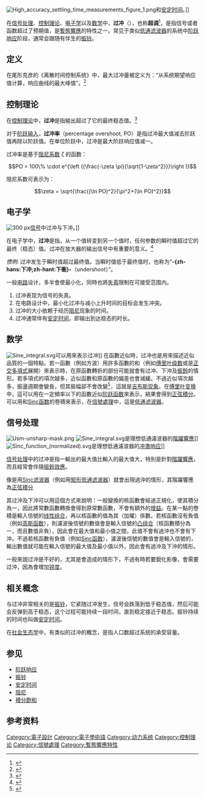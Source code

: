 {{noteTA|G1=Signals_and_Systems}}
[[File:High_accuracy_settling_time_measurements_figure_1.png|thumb]]和[[安定时间|安定时间]]。]]

在[[信号处理|信号处理]]、[[控制理论|控制理论]]、[[电子学|电子学]]以及[[数学|数学]]中，'''过冲'''（{{lang-en|overshoot}}），也称'''超调'''<ref>{{cite book|author1=电工名词审定委员会|title=电工名词|date=1998|publisher=科学出版社|isbn=7-03-006721-5}}</ref>，是指信号或者函数超过了预期值，是[[暫態響應|暫態響應]]的特性之一。常见于类似[[低通滤波器|低通滤波器]]的{{le|频带限制|Bandlimiting}}系统中[[阶跃响应|阶跃响应]]阶段，通常会跟随有伴生的[[振铃|振铃]]。

==定义==
在尾形克彦的《离散时间控制系统》中，最大过冲量被定义为：“从系统期望响应值计算，响应曲线的最大峰值”。<ref>{{Cite book| title = Discrete-time control systems | author = 尾形克彦 | publisher = Prentice-Hall | year = 1987 | isbn = 0132161028 | page = 344}}</ref>

==控制理论==

在[[控制理论|控制理论]]中，'''过冲'''是指输出超过了它的最终稳态值。<ref name=Kuo>
{{cite book 
|author=Kuo, Benjamin C & Golnaraghi M F
|title=Automatic control systems
|edition=Eighth edition
|page=§7.3 p. 236–237
|year= 2003
|publisher=Wiley 
|location=NY
|isbn=0471134767 
|url=http://worldcat.org/isbn/0471134767}}
</ref> 

对于[[阶跃响应|阶跃输入]]，'''过冲率'''（percentage overshoot, PO）是指过冲最大值减去阶跃值再除以阶跃值。在单位阶跃中，过冲是最大阶跃响应值减一。

过冲率是基于[[阻尼系数|阻尼系数]] ζ 的函数：

:<math> PO = 100\% \cdot e^{\left ({\frac{-\zeta \pi}{\sqrt{1-\zeta^2}}}\right )}</math>

阻尼系数可表示为：
:<math> \zeta = \sqrt{\frac{(\ln PO)^2}{\pi^2+(\ln PO)^2}}  </math>

==电子学==

[[Image:Clock_signal.png|300 px]][[信号_(电子学)|信号]]中过冲与下冲。]]

在电子学中，'''过冲'''是指，从一个值转变到另一个值时，任何参数的瞬时值超过它的最终（稳态）值。过冲在放大器的输出信号中有重要的意义。<ref name=Allen>
{{cite book 
|author=Phillip E Allen & Holberg D R
|title=CMOS analog circuit design
|edition=Second edition
|page=Appendix C2, p. 771
|year= 2002
|publisher=Oxford University Press 
|location=NY
|isbn=0-19-511644-5 
|url=http://worldcat.org/isbn/0-19-511644-5 
|nopp=true}}
</ref>

''惯例'': 过冲发生于瞬时值超过最终值。当瞬时值低于最终值时，也称为“'''-{zh-hans:下冲;zh-hant:下衝}-'''（undershoot）”。

一般[[电路|电路]]设计，多半會使{{le|上升时间|Rise time}}最小化，同時也將[[失真|失真]]限制在可接受范围内。 
#过冲表现为信号的失真。
#在电路设计中，最小化过冲与减小上升时间的目标会发生冲突。
#过冲的大小依赖于经历[[阻尼|阻尼]]现象的时间。
#过冲通常伴有[[安定时间|安定时间]]，即输出到达稳态的时长。

==数学==
[[File:Sine_integral.svg|thumb]]可以用來表示过冲]]
{{main|吉布斯现象}}
在函數近似時，过冲也是用來描述近似品質的一個特點。若一函數（例如方波）用許多函數的和（例如[[傅里叶级数|傅里叶级数]]或是[[正交多項式|正交多項式]]展開）來表示時，在原函數轉折的部份可能就會有过冲、下沖及[[振鈴|振鈴]]的情形。若多項式的項次越多，近似函數和原函數的偏差也會減緩。不過近似項次越多，振盪週期會變長，但其振幅卻不會改變<ref name=Folland>
{{cite book
|author=Gerald B Folland
|title=Fourier analysis and its application
|pages=60–61
|year= 1992
|publisher=Wadsworth: Brooks/Cole
|location=Pacific Grove, Calif.
|isbn=0-534-17094-3
|url=http://worldcat.org/isbn/0-534-17094-3}}
</ref>，這就是[[吉布斯现象|吉布斯现象]]。在[[傅里叶变换|傅里叶变换]]中，這可以用在一定頻率以下的函數近似[[阶跃函数|阶跃函数]]來表示，結果會得到[[三角积分|正弦積分]]。可以用和[[Sinc函数|Sinc函数]]的卷積來表示，在[[信號處理|信號處理]]中，這是[[低通滤波器|低通滤波器]]。

==信号处理==
[[File:Usm-unsharp-mask.png|thumb]]
[[File:Sine_integral.svg|thumb]]是理想低通濾波器的[[階躍響應|階躍響應]]]]
[[File:Sinc_function_(normalized).svg|thumb]]是理想低通濾波器的[[冲激响应|冲激响应]]]]
{{details|振鈴效應}}

[[信号处理|信号处理]]中的过冲是指一{{le|濾波器 (信號處理)|Filter (signal processing)|濾波器}}輸出的最大值比輸入的最大值大，特別是針對[[階躍響應|階躍響應]]，而且經常會伴隨[[振鈴效應|振鈴效應]]。

像是用[[Sinc滤波器|Sinc滤波器]]（例如用[[Sinc滤波器|矩形]][[低通滤波器|低通滤波器]]）就會出現過沖的情形，其階躍響應為[[三角积分|正弦積分]]

其过沖及下沖可以用這個方式來說明：一般變換的核函數會經過正規化，使其積分為一，因此將常數函數轉換會得到原常數函數，不會有額外的[[增益|增益]]。在某一點的卷積是輸入信號的[[线性组合|线性组合]]，再以核函數的值為其（加權）係數。若核函數沒有負值（例如[[高斯函数|高斯函数]]），則濾波後信號的數值會是輸入信號的[[凸组合|凸组合]]（核函數積分為一，而且數值非負），因此會在最大值和最小值之間，此值不會有過沖也不會有下沖。不過若核函數有負值（例如[[Sinc函数|Sinc函数]]），濾波後信號的數值會是輸入信號的{{le|仿射組合|affine combination}}，輸出數值就可能在輸入信號的最大值及最小值以外，因此會有過沖及下沖的情形。

一般來說过沖是不好的，尤其是會造成{{le|削波（信號處理）|Clipping (signal processing)|削波}}的情形下，不過有時若要銳化影像，會需要过沖，因為會增加[[锐度|锐度]]。

==相关概念==

与过冲非常相关的是[[振铃_(信号)|振铃]]，它紧随过冲发生，信号会跌落到低于稳态值，然后可能会反弹到高于稳态，这个过程可能持续一段时间，直到稳定接近于稳态。振铃持续的时间也叫做[[安定时间|安定时间]]。

在[[社会生态学|社会生态学]]中，有类似的过冲的概念，是指人口数超过系统的承受容量。

== 参见 ==
* [[阶跃响应|阶跃响应]]
* [[振铃_(信号)|振铃]]
* [[安定时间|安定时间]]
* [[阻尼|阻尼]]
* [[積分飽和|積分飽和]]

==参考资料==
<references/>

[[Category:電子設計|Category:電子設計]]
[[Category:電子學術語|Category:電子學術語]]
[[Category:动力系统|Category:动力系统]]
[[Category:控制理论|Category:控制理论]]
[[Category:信號處理|Category:信號處理]]
[[Category:暫態響應特性|Category:暫態響應特性]]